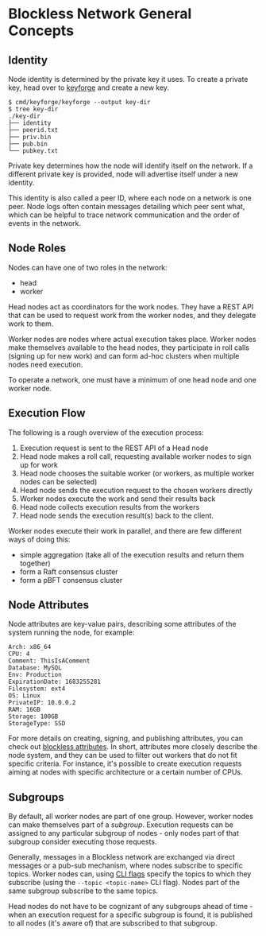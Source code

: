 # Blockless Network General Concepts

## Identity

Node identity is determined by the private key it uses. To create a private key, head over to [keyforge](https://github.com/blocklessnetwork/b7s/tree/main/cmd/keyforge) and create a new key.

```shell
$ cmd/keyforge/keyforge --output key-dir
$ tree key-dir
./key-dir
├── identity
├── peerid.txt
├── priv.bin
├── pub.bin
└── pubkey.txt
```

Private key determines how the node will identify itself on the network. If a different private key is provided, node will advertise itself under a new identity.

This identity is also called a peer ID, where each node on a network is one peer. Node logs often contain messages detailing which peer sent what, which can be helpful to trace network communication and the order of events in the network.

## Node Roles

Nodes can have one of two roles in the network:

- head
- worker

Head nodes act as coordinators for the work nodes. They have a REST API that can be used to request work from the worker nodes, and they delegate work to them.

Worker nodes are nodes where actual execution takes place. Worker nodes make themselves available to the head nodes, they participate in roll calls (signing up for new work) and can form ad-hoc clusters when multiple nodes need execution.

To operate a network, one must have a minimum of one head node and one worker node.

## Execution Flow

The following is a rough overview of the execution process:

1. Execution request is sent to the REST API of a Head node
2. Head node makes a roll call, requesting available worker nodes to sign up for work
3. Head node chooses the suitable worker (or workers, as multiple worker nodes can be selected)
4. Head node sends the execution request to the chosen workers directly
5. Worker nodes execute the work and send their results back
6. Head node collects execution results from the workers
7. Head node sends the execution result(s) back to the client.

Worker nodes execute their work in parallel, and there are few different ways of doing this:

- simple aggregation (take all of the execution results and return them together)
- form a Raft consensus cluster
- form a pBFT consensus cluster

## Node Attributes

Node attributes are key-value pairs, describing some attributes of the system running the node, for example:

```
Arch: x86_64
CPU: 4
Comment: ThisIsAComment
Database: MySQL
Env: Production
ExpirationDate: 1683255281
Filesystem: ext4
OS: Linux
PrivateIP: 10.0.0.2
RAM: 16GB
Storage: 100GB
StorageType: SSD
```

For more details on creating, signing, and publishing attributes, you can check out [blockless attributes](https://github.com/blocklessnetwork/b7s-attributes). In short, attributes more closely describe the node system, and they can be used to filter out workers that do not fit specific criteria. For instance, it's possible to create execution requests aiming at nodes with specific architecture or a certain number of CPUs.

## Subgroups

By default, all worker nodes are part of one group. However, worker nodes can make themselves part of a _subgroup_. Execution requests can be assigned to any particular subgroup of nodes - only nodes part of that subgroup consider executing those requests.

Generally, messages in a Blockless network are exchanged via direct messages or a pub-sub mechanism, where nodes subscribe to specific topics. Worker nodes can, using [CLI flags](https://github.com/blocklessnetwork/b7s/tree/main/cmd/node#usage) specify the topics to which they subscribe (using the `--topic <topic-name>` CLI flag). Nodes part of the same subgroup subscribe to the same topics.

Head nodes do not have to be cognizant of any subgroups ahead of time - when an execution request for a specific subgroup is found, it is published to all nodes (it's aware of) that are subscribed to that subgroup.
